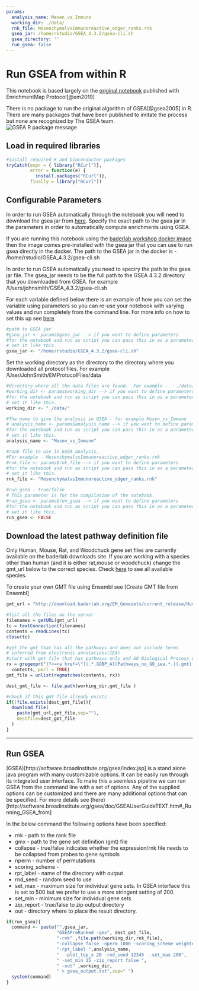 ```yaml
---
params:
  analysis_name: Mesen_vs_Immuno
  working_dir: ./data/
  rnk_file: MesenchymalvsImmunoreactive_edger_ranks.rnk
  gsea_jar: /home/rstudio/GSEA_4.3.2/gsea-cli.sh
  gsea_directory: ''
  run_gsea: false
---
```

# Run GSEA from within R

This notebook is based largely on the [original notebook](https://baderlab.github.io/Cytoscape_workflows/EnrichmentMapPipeline/Protocol2_createEM.html) published with EnrichmentMap Protocol[@em2019] 

There is no package to run the original algorithm of GSEA[@gsea2005] in R.  There are many packages that have been published to imitate the process but none are recognized by The GSEA team.  
![GSEA R package message](./images/gsea_r_package_message.png)


## Load in required libraries

```r
#install required R and bioconductor packages
tryCatch(expr = { library("RCurl")}, 
         error = function(e) {  
           install.packages("RCurl")}, 
         finally = library("RCurl"))


```



## Configurable Parameters

In order to run GSEA automatically through the notebook you will need to download the gsea jar from [here](http://software.broadinstitute.org/gsea/downloads.jsp).  Specify the exact path to the gsea jar in the parameters in order to automatically compute enrichments using GSEA.

If you are running this notebook using the [baderlab workshop docker image](https://hub.docker.com/r/risserlin/workshop_base_image) then the image comes pre-installed with the gsea jar that you can use to run gsea directly in the docker.  The path to the GSEA jar in the docker is - /home/rstudio/GSEA_4.3.2/gsea-cli.sh

In order to run GSEA automatically you need to speciry the path to the gsea jar file.
The gsea_jar needs to be the full path to the GSEA 4.3.2 directory that you downloaded from GSEA. for example  /Users/johnsmith/GSEA_4.3.2/gsea-cli.sh

For each variable defined below there is an example of how you can set the variable using parameters so you can re-use your notebook with varying values and run completely from the command line.  For more info on how to set this up see [here](https://bookdown.org/yihui/rmarkdown/params-knit.html)

```r
#path to GSEA jar 
#gsea_jar <- params$gsea_jar --> if you want to define parameters 
#for the notebook and run as script you can pass this in as a parameter and 
# set it like this.
gsea_jar <- "/home/rstudio/GSEA_4.3.2/gsea-cli.sh"
```

Set the working directory as the directory to the directory where you downloaded all protocol files.  For example /User/JohnSmith/EMProtocolFiles/data

```r

#directory where all the data files are found.  For example -   ./data/ 
#working_dir <- params$working_dir --> if you want to define parameters 
#for the notebook and run as script you can pass this in as a parameter and 
# set it like this.
working_dir <- "./data/"

#The name to give the analysis in GSEA - for example Mesen_vs_Immuno
# analysis_name <- params$analysis_name --> if you want to define parameters 
#for the notebook and run as script you can pass this in as a parameter and 
# set it like this.
analysis_name <- "Mesen_vs_Immuno"

#rank file to use in GSEA analysis.  
#For example - MesenchymalvsImmunoreactive_edger_ranks.rnk
#rnk_file <- params$rnk_file --> if you want to define parameters 
#for the notebook and run as script you can pass this in as a parameter and 
# set it like this.
rnk_file <- "MesenchymalvsImmunoreactive_edger_ranks.rnk"

#run_gsea - true/false
# This parameter is for the compilation of the notebook.  
#run_gsea <- params$run_gsea --> if you want to define parameters 
#for the notebook and run as script you can pass this in as a parameter and 
# set it like this.
run_gsea <- FALSE

```




## Download the latest pathway definition file

Only Human, Mouse, Rat, and Woodchuck gene set files are currently available on the baderlab downloads site.  If you are working with a species other than human (and it is either rat,mouse or woodchuck) change the gmt_url below to the correct species. Check [here](http://download.baderlab.org/EM_Genesets/current_release/) to see all available species.

To create your own GMT file using Ensembl see [Create GMT file from Ensembl]

```r
gmt_url = "http://download.baderlab.org/EM_Genesets/current_release/Human/symbol/"

#list all the files on the server
filenames = getURL(gmt_url)
tc = textConnection(filenames)
contents = readLines(tc)
close(tc)

#get the gmt that has all the pathways and does not include terms 
# inferred from electronic annotations(IEA)
#start with gmt file that has pathways only and GO Biological Process only.
rx = gregexpr("(?<=<a href=\")(.*.GOBP_AllPathways_no_GO_iea.*.)(.gmt)(?=\">)",
  contents, perl = TRUE)
gmt_file = unlist(regmatches(contents, rx))

dest_gmt_file <- file.path(working_dir,gmt_file )

#check if this gmt file already exists
if(!file.exists(dest_gmt_file)){
  download.file(
    paste(gmt_url,gmt_file,sep=""),
    destfile=dest_gmt_file
  )
}


```

***
## Run GSEA
(GSEA)[http://software.broadinstitute.org/gsea/index.jsp] is a stand alone java program with many customizable options.  It can be easily run through its integrated user interface.  To make this a seemless pipeline we can run GSEA from the command line with a set of options.  Any of the supplied options can be customized and there are many additional options that can be specified.  For more details see (here)[http://software.broadinstitute.org/gsea/doc/GSEAUserGuideTEXT.htm#_Running_GSEA_from]

In the below command the following options have been specified:

 * rnk - path to the rank file
 * gmx - path to the gene set definition (gmt) file
 * collapse - true/false indicates whether the expression/rnk file needs to be collapsed from probes to gene symbols
 * nperm - number of permutations
 * scoring_scheme - 
 * rpt_label - name of the directory with output
 * rnd_seed - random seed to use
 * set_max - maximum size for individual gene sets.  In GSEA interface this is set to 500 but we prefer to use a more stringent setting of 200. 
 * set_min - minimum size for individual gene sets 
 * zip_report - true/false to zip output directory
 * out - directory where to place the result directory.

 
```r
if(run_gsea){
  command <- paste("",gsea_jar,  
                   "GSEAPreRanked -gmx", dest_gmt_file, 
                   "-rnk" ,file.path(working_dir,rnk_file), 
                   "-collapse false -nperm 1000 -scoring_scheme weighted", 
                   "-rpt_label ",analysis_name,
                   "  -plot_top_x 20 -rnd_seed 12345  -set_max 200",  
                   " -set_min 15 -zip_report false ",
                   " -out" ,working_dir, 
                   " > gsea_output.txt",sep=" ")
  system(command)
}
```
